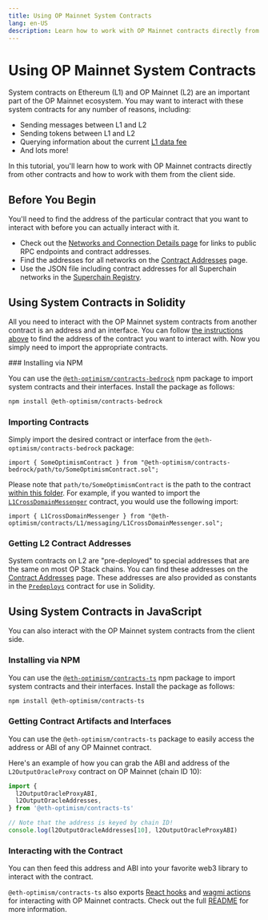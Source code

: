 ```yaml
---
title: Using OP Mainnet System Contracts
lang: en-US
description: Learn how to work with OP Mainnet contracts directly from other contracts and how to work with contracts from the client side.
---
```



# Using OP Mainnet System Contracts

System contracts on Ethereum (L1) and OP Mainnet (L2) are an important part of the OP Mainnet ecosystem.
You may want to interact with these system contracts for any number of reasons, including:

*   Sending messages between L1 and L2
*   Sending tokens between L1 and L2
*   Querying information about the current [L1 data fee](/stack/transactions/fees#the-l1-data-fee)
*   And lots more!

In this tutorial, you'll learn how to work with OP Mainnet contracts directly from other contracts and how to work with them from the client side.

## Before You Begin

You'll need to find the address of the particular contract that you want to interact with before you can actually interact with it.

*   Check out the [Networks and Connection Details page](/chain/networks) for links to public RPC endpoints and contract addresses.
*   Find the addresses for all networks on the [Contract Addresses](/chain/addresses) page.
*   Use the JSON file including contract addresses for all Superchain networks in the [Superchain Registry](https://github.com/ethereum-optimism/superchain-registry/blob/main/superchain/extra/addresses/addresses.json).

## Using System Contracts in Solidity

All you need to interact with the OP Mainnet system contracts from another contract is an address and an interface.
You can follow [the instructions above](#finding-contract-addresses) to find the address of the contract you want to interact with.
Now you simply need to import the appropriate contracts.

<Steps>
### Installing via NPM

You can use the [`@eth-optimism/contracts-bedrock`](https://www.npmjs.com/package/@eth-optimism/contracts-bedrock?activeTab=readme) npm package to import system contracts and their interfaces.
Install the package as follows:

```bash
npm install @eth-optimism/contracts-bedrock
```

### Importing Contracts

Simply import the desired contract or interface from the `@eth-optimism/contracts-bedrock` package:

```solidity
import { SomeOptimismContract } from "@eth-optimism/contracts-bedrock/path/to/SomeOptimismContract.sol";
```

Please note that `path/to/SomeOptimismContract` is the path to the contract [within this folder](https://github.com/ethereum-optimism/optimism/blob/v1.1.4/packages/contracts-bedrock/src).
For example, if you wanted to import the [`L1CrossDomainMessenger`](https://github.com/ethereum-optimism/optimism/blob/v1.1.4/packages/contracts-bedrock/src/L1/L1CrossDomainMessenger.sol) contract, you would use the following import:

```solidity
import { L1CrossDomainMessenger } from "@eth-optimism/contracts/L1/messaging/L1CrossDomainMessenger.sol";
```

### Getting L2 Contract Addresses

System contracts on L2 are "pre-deployed" to special addresses that are the same on most OP Stack chains.
You can find these addresses on the [Contract Addresses](/chain/addresses) page.
These addresses are also provided as constants in the [`Predeploys`](https://github.com/ethereum-optimism/optimism/blob/v1.1.4/packages/contracts-bedrock/src/libraries/Predeploys.sol) contract for use in Solidity.
</Steps>

## Using System Contracts in JavaScript

You can also interact with the OP Mainnet system contracts from the client side.
<Steps>
### Installing via NPM

You can use the [`@eth-optimism/contracts-ts`](https://www.npmjs.com/package/@eth-optimism/contracts-ts?activeTab=readme) npm package to import system contracts and their interfaces.
Install the package as follows:

```bash
npm install @eth-optimism/contracts-ts
```

### Getting Contract Artifacts and Interfaces

You can use the `@eth-optimism/contracts-ts` package to easily access the address or ABI of any OP Mainnet contract.

Here's an example of how you can grab the ABI and address of the `L2OutputOracleProxy` contract on OP Mainnet (chain ID 10):

```ts
import {
  l2OutputOracleProxyABI,
  l2OutputOracleAddresses,
} from '@eth-optimism/contracts-ts'

// Note that the address is keyed by chain ID!
console.log(l2OutputOracleAddresses[10], l2OutputOracleProxyABI)
```
### Interacting with the Contract
You can then feed this address and ABI into your favorite web3 library to interact with the contract.

`@eth-optimism/contracts-ts` also exports [React hooks](https://wagmi.sh/cli/api/plugins/react) and [wagmi actions](https://wagmi.sh/react/api/actions) for interacting with OP Mainnet contracts.
Check out the full [README](https://github.com/ethereum-optimism/optimism/tree/v1.1.4/packages/contracts-ts#readme) for more information.
</Steps>
